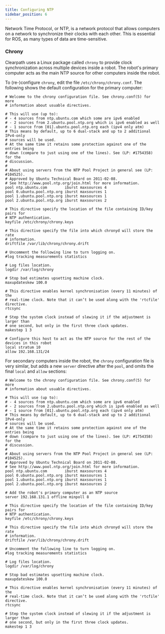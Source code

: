 ```yaml
---
title: Configuring NTP
sidebar_position: 6
---
```


Network Time Protocol, or NTP, is a network protocol that allows computers on a network to synchronize their clocks
with each other. This is essential for ROS, as many types of data are time-sensitive.

### Chrony

Clearpath uses a Linux package called `chrony` to provide clock synchronization across multiple devices inside a robot.
The robot's primary computer acts as the main NTP source for other computers inside the robot.

To (re-)configure `chrony`, edit the file `/etc/chrony/chrony.conf`. The following shows the default configuration
for the primary computer:

```
# Welcome to the chrony configuration file. See chrony.conf(5) for more
# information about usuable directives.

# This will use (up to):
# - 4 sources from ntp.ubuntu.com which some are ipv6 enabled
# - 2 sources from 2.ubuntu.pool.ntp.org which is ipv6 enabled as well
# - 1 source from [01].ubuntu.pool.ntp.org each (ipv4 only atm)
# This means by default, up to 6 dual-stack and up to 2 additional IPv4-only
# sources will be used.
# At the same time it retains some protection against one of the entries being
# down (compare to just using one of the lines). See (LP: #1754358) for the
# discussion.
#
# About using servers from the NTP Pool Project in general see (LP: #104525).
# Approved by Ubuntu Technical Board on 2011-02-08.
# See http://www.pool.ntp.org/join.html for more information.
pool ntp.ubuntu.com        iburst maxsources 4
pool 0.ubuntu.pool.ntp.org iburst maxsources 1
pool 1.ubuntu.pool.ntp.org iburst maxsources 1
pool 2.ubuntu.pool.ntp.org iburst maxsources 2

# This directive specify the location of the file containing ID/key pairs for
# NTP authentication.
keyfile /etc/chrony/chrony.keys

# This directive specify the file into which chronyd will store the rate
# information.
driftfile /var/lib/chrony/chrony.drift

# Uncomment the following line to turn logging on.
#log tracking measurements statistics

# Log files location.
logdir /var/log/chrony

# Stop bad estimates upsetting machine clock.
maxupdateskew 100.0

# This directive enables kernel synchronisation (every 11 minutes) of the
# real-time clock. Note that it can’t be used along with the 'rtcfile' directive.
rtcsync

# Step the system clock instead of slewing it if the adjustment is larger than
# one second, but only in the first three clock updates.
makestep 1 3

# Configure this host to act as the NTP source for the rest of the devices in this robot
local stratum 10
allow 192.168.131/24
```

For secondary computers inside the robot, the `chrony` configuration file is very similar, but adds a new `server` directive
after the `pool`, and omits the final `local` and `allow` sections:

```
# Welcome to the chrony configuration file. See chrony.conf(5) for more
# information about usuable directives.

# This will use (up to):
# - 4 sources from ntp.ubuntu.com which some are ipv6 enabled
# - 2 sources from 2.ubuntu.pool.ntp.org which is ipv6 enabled as well
# - 1 source from [01].ubuntu.pool.ntp.org each (ipv4 only atm)
# This means by default, up to 6 dual-stack and up to 2 additional IPv4-only
# sources will be used.
# At the same time it retains some protection against one of the entries being
# down (compare to just using one of the lines). See (LP: #1754358) for the
# discussion.
#
# About using servers from the NTP Pool Project in general see (LP: #104525).
# Approved by Ubuntu Technical Board on 2011-02-08.
# See http://www.pool.ntp.org/join.html for more information.
pool ntp.ubuntu.com        iburst maxsources 4
pool 0.ubuntu.pool.ntp.org iburst maxsources 1
pool 1.ubuntu.pool.ntp.org iburst maxsources 1
pool 2.ubuntu.pool.ntp.org iburst maxsources 2

# Add the robot's primary computer as an NTP source
server 192.168.131.1 offline minpoll 8

# This directive specify the location of the file containing ID/key pairs for
# NTP authentication.
keyfile /etc/chrony/chrony.keys

# This directive specify the file into which chronyd will store the rate
# information.
driftfile /var/lib/chrony/chrony.drift

# Uncomment the following line to turn logging on.
#log tracking measurements statistics

# Log files location.
logdir /var/log/chrony

# Stop bad estimates upsetting machine clock.
maxupdateskew 100.0

# This directive enables kernel synchronisation (every 11 minutes) of the
# real-time clock. Note that it can’t be used along with the 'rtcfile' directive.
rtcsync

# Step the system clock instead of slewing it if the adjustment is larger than
# one second, but only in the first three clock updates.
makestep 1 3
```
